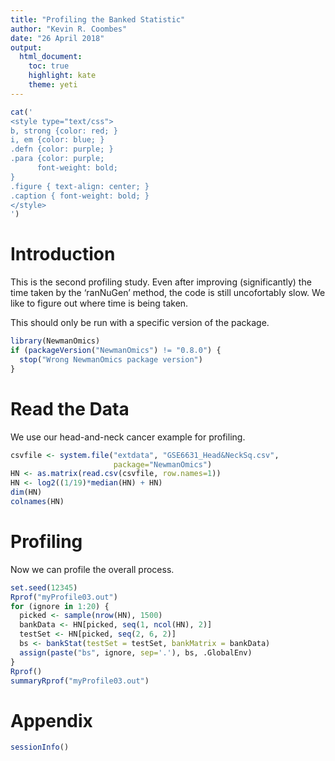---
title: "Profiling the Banked Statistic"
author: "Kevin R. Coombes"
date: "26 April 2018"
output: 
  html_document:
    toc: true
    highlight: kate
    theme: yeti
---

```{r mycss, results="asis", echo=FALSE}
cat('
<style type="text/css">
b, strong {color: red; }
i, em {color: blue; }
.defn {color: purple; }
.para {color: purple;
      font-weight: bold;
}
.figure { text-align: center; }
.caption { font-weight: bold; }
</style>
')
```

# Introduction
This is the second profiling study. Even after improving (significantly) the
time taken by the 'ranNuGen' method, the code is still uncofortably slow. We
like to figure out where time is being taken.

This should only be run with a specific version of the package.
```{r vers}
library(NewmanOmics)
if (packageVersion("NewmanOmics") != "0.8.0") {
  stop("Wrong NewmanOmics package version")
}
```

# Read the Data
We use our head-and-neck cancer example for profiling.
```{r lungdata}
csvfile <- system.file("extdata", "GSE6631_Head&NeckSq.csv",
                       package="NewmanOmics")
HN <- as.matrix(read.csv(csvfile, row.names=1))
HN <- log2((1/19)*median(HN) + HN)
dim(HN)
colnames(HN)
```
# Profiling
Now we can profile the overall process.
```{r profile}
set.seed(12345)
Rprof("myProfile03.out")
for (ignore in 1:20) {
  picked <- sample(nrow(HN), 1500)
  bankData <- HN[picked, seq(1, ncol(HN), 2)]
  testSet <- HN[picked, seq(2, 6, 2)]
  bs <- bankStat(testSet = testSet, bankMatrix = bankData)
  assign(paste("bs", ignore, sep='.'), bs, .GlobalEnv)
}
Rprof()
summaryRprof("myProfile03.out")
```

# Appendix
```{r si}
sessionInfo()
```

